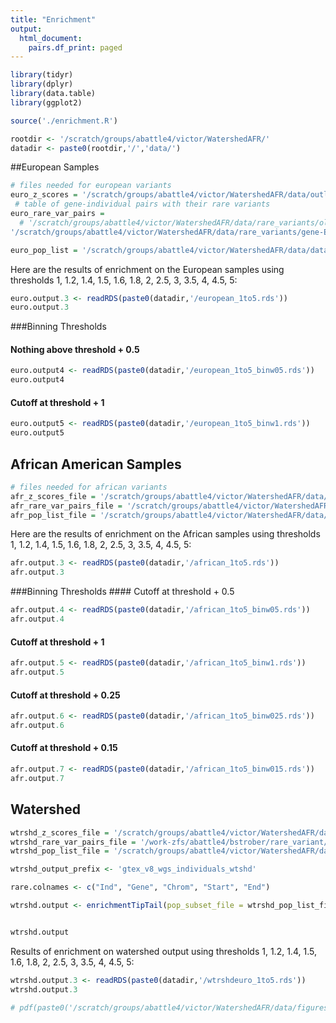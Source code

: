 ```yaml
---
title: "Enrichment"
output:
  html_document:
    pairs.df_print: paged
---
```



```r
library(tidyr)
library(dplyr)
library(data.table)
library(ggplot2)

source('./enrichment.R')

rootdir <- '/scratch/groups/abattle4/victor/WatershedAFR/'
datadir <- paste0(rootdir,'/','data/')

```
##European Samples

```r
# files needed for european variants
euro_z_scores = '/scratch/groups/abattle4/victor/WatershedAFR/data/outlier_calling/gtexV8.outlier.controls.v8ciseQTLs.globalOutliers.removed.medz.txt'
 # table of gene-individual pairs with their rare variants
euro_rare_var_pairs =
  # '/scratch/groups/abattle4/victor/WatershedAFR/data/rare_variants/old/gene-EUR-rv.txt' # table of gene-individual pairs with their rare variants
'/scratch/groups/abattle4/victor/WatershedAFR/data/rare_variants/gene-EUR-rv.txt'

euro_pop_list = '/scratch/groups/abattle4/victor/WatershedAFR/data/data_prep/gtex_v8_wgs_individuals_EUR.txt'  #list of samples from the desired population

```


Here are the results of enrichment on the European samples using thresholds 1, 1.2, 1.4, 1.5, 1.6, 1.8, 2, 2.5, 3, 3.5, 4, 4.5, 5:
```r

euro.output.3 <- readRDS(paste0(datadir,'/european_1to5.rds'))
euro.output.3
```


###Binning Thresholds

#### Nothing above threshold + 0.5
```r

euro.output4 <- readRDS(paste0(datadir,'/european_1to5_binw05.rds'))
euro.output4

```

#### Cutoff at threshold + 1
```r
euro.output5 <- readRDS(paste0(datadir,'/european_1to5_binw1.rds'))
euro.output5
```



## African American Samples
```r
# files needed for african variants
afr_z_scores_file = '/scratch/groups/abattle4/victor/WatershedAFR/data/outlier_calling/gtexV8.outlier.controls.v8ciseQTLs.globalOutliers.removed.medz.txt'
afr_rare_var_pairs_file = '/scratch/groups/abattle4/victor/WatershedAFR/data/rare_variants/gene-AFR-rv.txt' # table of gene-individual pairs with their rare variants
afr_pop_list_file = '/scratch/groups/abattle4/victor/WatershedAFR/data/data_prep/gtex_v8_wgs_individuals_AFR.txt'
```

Here are the results of enrichment on the African samples using thresholds 1, 1.2, 1.4, 1.5, 1.6, 1.8, 2, 2.5, 3, 3.5, 4, 4.5, 5:

```r

afr.output.3 <- readRDS(paste0(datadir,'/african_1to5.rds'))
afr.output.3

```


###Binning Thresholds
#### Cutoff at threshold + 0.5
```r
afr.output.4 <- readRDS(paste0(datadir,'/african_1to5_binw05.rds'))
afr.output.4

```

#### Cutoff at threshold + 1
```r
afr.output.5 <- readRDS(paste0(datadir,'/african_1to5_binw1.rds'))
afr.output.5

```


#### Cutoff at threshold + 0.25
```r
afr.output.6 <- readRDS(paste0(datadir,'/african_1to5_binw025.rds'))
afr.output.6

```

#### Cutoff at threshold + 0.15
```r
afr.output.7 <- readRDS(paste0(datadir,'/african_1to5_binw015.rds'))
afr.output.7

```



## Watershed 
```r
wtrshd_z_scores_file = '/scratch/groups/abattle4/victor/WatershedAFR/data/outlier_calling/gtexV8.outlier.controls.v8ciseQTLs.globalOutliers.removed.medz.txt'
wtrshd_rare_var_pairs_file = '/work-zfs/abattle4/bstrober/rare_variant/gtex_v8/splicing/input_data/variant_calls/all_rare_variants_SNPs_10kb_genebody.txt' # table of gene-individual pairs with their rare variants
wtrshd_pop_list_file = '/scratch/groups/abattle4/victor/WatershedAFR/data/data_prep/gtex_v8_wgs_individuals_EUR.txt'

```


```r
wtrshd_output_prefix <- 'gtex_v8_wgs_individuals_wtshd'

rare.colnames <- c("Ind", "Gene", "Chrom", "Start", "End")

wtrshd.output <- enrichmentTipTail(pop_subset_file = wtrshd_pop_list_file, z_scores_file = wtrshd_z_scores_file, rare_var_pairs_file = wtrshd_rare_var_pairs_file, output_dir = datadir, title.mod.pop = "Watershed European", output_prefix = wtrshd_output_prefix, col.names = rare.colnames)


wtrshd.output


```

Results of enrichment on watershed output using thresholds 1, 1.2, 1.4, 1.5, 1.6, 1.8, 2, 2.5, 3, 3.5, 4, 4.5, 5:
```r

wtrshd.output.3 <- readRDS(paste0(datadir,'/wtrshdeuro_1to5.rds'))
wtrshd.output.3

```

```r
# pdf(paste0('/scratch/groups/abattle4/victor/WatershedAFR/data/figures','/enrichment_eur.pdf'))
```
